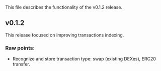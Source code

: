 This file describes the functionality of the v0.1.2 release.

## v0.1.2

This release focused on improving transactions indexing. 

### Raw points:

- Recognize and store transaction type: swap (existing DEXes), ERC20 transfer.